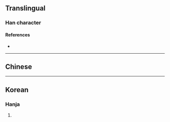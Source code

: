 {{also|𡕒|ヰ}}
{{character info/new}}
==Translingual==

===Han character===
{{Han char|rn=2|rad=丨|as=02|sn=3|canj=JV,LS|ids=⿻十𠃋(GT),⿻十丄(J)}}

====References====
* {{Han ref|kx=0079.020|hdz=10009.060|uh=3404|ud=13316}}

----

==Chinese==
{{zh-see|𡕒|hv|}}

----

==Korean==

===Hanja===
{{ko-hanja|hangeul=과|rv=gwa|mr=kwa|y=kwa|eumhun=걷다|ehrv=geotda|ehmr=kŏtta|ehy=ketta}}

# {{rfdef|ko|sort=丨02}}